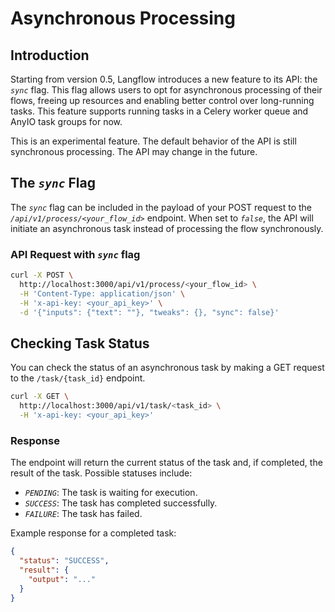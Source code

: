 
# Asynchronous Processing

## Introduction

Starting from version 0.5, Langflow introduces a new feature to its API: the _`sync`_ flag. This flag allows users to opt for asynchronous processing of their flows, freeing up resources and enabling better control over long-running tasks.
This feature supports running tasks in a Celery worker queue and AnyIO task groups for now.

<Admonition type="warning" caption="Experimental Feature">
  This is an experimental feature. The default behavior of the API is still
  synchronous processing. The API may change in the future.
</Admonition>

## The _`sync`_ Flag

The _`sync`_ flag can be included in the payload of your POST request to the _`/api/v1/process/<your_flow_id>`_ endpoint.
When set to _`false`_, the API will initiate an asynchronous task instead of processing the flow synchronously.

### API Request with _`sync`_ flag

```bash
curl -X POST \
  http://localhost:3000/api/v1/process/<your_flow_id> \
  -H 'Content-Type: application/json' \
  -H 'x-api-key: <your_api_key>' \
  -d '{"inputs": {"text": ""}, "tweaks": {}, "sync": false}'
```

## Checking Task Status

You can check the status of an asynchronous task by making a GET request to the `/task/{task_id}` endpoint.

```bash
curl -X GET \
  http://localhost:3000/api/v1/task/<task_id> \
  -H 'x-api-key: <your_api_key>'
```

### Response

The endpoint will return the current status of the task and, if completed, the result of the task. Possible statuses include:

- _`PENDING`_: The task is waiting for execution.
- _`SUCCESS`_: The task has completed successfully.
- _`FAILURE`_: The task has failed.

Example response for a completed task:

```json
{
  "status": "SUCCESS",
  "result": {
    "output": "..."
  }
}
```
